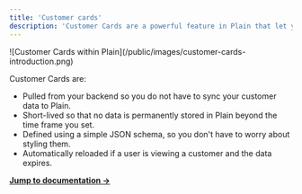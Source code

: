 ```yaml
---
title: 'Customer cards'
description: 'Customer Cards are a powerful feature in Plain that let you show information from your own systems while looking at a customer in Plain. This makes sure you always have important context when helping customers.'
---
```


<Frame>![Customer Cards within Plain](/public/images/customer-cards-introduction.png)</Frame>

Customer Cards are:

- Pulled from your backend so you do not have to sync your customer data to Plain.
- Short-lived so that no data is permanently stored in Plain beyond the time frame you set.
- Defined using a simple JSON schema, so you don't have to worry about styling them.
- Automatically reloaded if a user is viewing a customer and the data expires.

[**Jump to documentation →**](/customer-cards)
